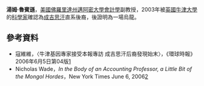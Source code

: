 '''湯姆·魯賓遜'''，[[美國|美國]][[佛羅里達州|佛羅里達州]][[邁阿密大學_(佛罗里达州)|邁阿密大學]][[會計學|會計學]]副教授，2003年被[[英國|英國]][[牛津大學|牛津大學]]的[[科學家|科學家]]確認為[[成吉思汗|成吉思汗]]直系後裔，後證明為一場烏龍。

==參考資料==
*寇維維，〈牛津基因專家接受本報專訪 成吉思汗后裔發現始末〉，《環球時報》2006年6月5日第04版[http://world.people.com.cn/BIG5/14549/4442571.html] {{Wayback|url=http://world.people.com.cn/BIG5/14549/4442571.html |date=20060627103333 }}
*Nicholas Wade，''In the Body of an Accounting Professor, a Little Bit of the Mongol Hordes''，New York Times June 6, 2006[http://www.nytimes.com/2006/06/06/science/06genghis.html?ex=1150776000&en=ba3151e3b41b0841&ei=5070]

{{美国人物小作品}}